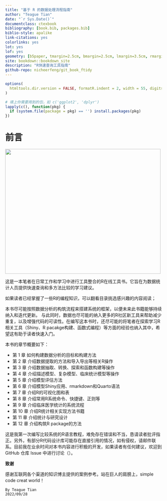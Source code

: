 ```yaml
--- 
title: "基于 R 的数据处理流程指南"
author: "Teague Tian"
date: "`r Sys.Date()`"
documentclass: ctexbook
bibliography: [book.bib, packages.bib]
biblio-style: apalike
link-citations: yes
colorlinks: yes
lot: yes
lof: yes
geometry: [b5paper, tmargin=2.5cm, bmargin=2.5cm, lmargin=3.5cm, rmargin=2.5cm]
site: bookdown::bookdown_site
description: "R快速查询工具指南" 
github-repo: nicheerfeng/git_book_ftidy
---
```


```r
options(
  htmltools.dir.version = FALSE, formatR.indent = 2, width = 55, digits = 4
)

# 填上你需要用到的包，如 c('ggplot2', 'dplyr')
lapply(c(), function(pkg) {
  if (system.file(package = pkg) == '') install.packages(pkg)
})
```

# 前言 {-}

<img src="image/cover.png" class="cover" width="500" height="400"//>



这是一本笔者在日常工作和学习中进行工具整合的R在线工具书。它旨在为数据统计人员提供快速查询和多方法比较的学习建议。

如果读者已经掌握了一些R的编程知识，可以翻看目录挑选感兴趣的内容阅读；

本书尽可能按照数据分析的构筑流程来搭建系统的框架，以便未来此书籍能够持续纳入和迭代更新。
与此同时，数据也尽可能的纳入更多的R社区新工具来帮助减少重复，以及增强代码的可读性。在编写这本书时，还尽可能的将笔者在探索学习R相关工具（Shiny、R pacakge构建、函数式编程）等方面的经验也纳入其中，希望这有助于读者快速入门。

本书的章节概要如下：

- 第 1 章 如何构建数据分析的目标和构建方法
- 第 2 章 介绍数据提取的方法和导入导出等相关R操作
- 第 3 章 介绍数据抽取、转换、探索和函数构建等操作
- 第 4 章 介绍描述模型、复杂模型、临床统计模型等操作
- 第 5 章 介绍模型评估方法
- 第 6 章 介绍模型Shiny应用、rmarkdown和Quarto语法
- 第 7 章 介绍R的可视化图和表
- 第 8 章 介绍常用R系统命令、快捷键、正则等
- 第 9 章 介绍临床医学统计的系统流程
- 第 10 章 介绍R统计相关实现方法书籍
- 第 11 章 介绍统计与研究设计
- 第 12 章 介绍构筑R package的方法

这是我第一次编写比较系统的R语言教程，难免存在错误和不当，恳请读者批评指正。另外，有部分R代码设计库可能存在直接引用的情况，如有侵权，请邮件联系。目前我在业余时间对本书内容进行积极的开发，如果读者有任何建议，欢迎到 GitHub 仓库 Issue 中进行讨论（）。


**致谢**

感谢互联网各个渠道的知识博主提供的案例参考。站在巨人的肩膀上，simple code creat world！

```block2
By Teague Tian 
2022/09/28
```

